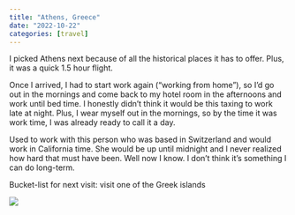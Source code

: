 ```yaml
---
title: "Athens, Greece"
date: "2022-10-22"
categories: [travel]
---
```


I picked Athens next because of all the historical places it has to offer. Plus, it was a quick 1.5 hour flight.

Once I arrived, I had to start work again ("working from home"), so I'd go out in the mornings and come back to my hotel room in the afternoons and work until bed time. I honestly didn't think it would be this taxing to work late at night. Plus, I wear myself out in the mornings, so by the time it was work time, I was already ready to call it a day.

Used to work with this person who was based in Switzerland and would work in California time. She would be up until midnight and I never realized how hard that must have been. Well now I know. I don't think it's something I can do long-term.

Bucket-list for next visit: visit one of the Greek islands

![](athens.jpg)